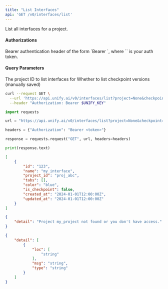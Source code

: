 ```yaml
---
title: "List Interfaces"
api: 'GET /v0/interfaces/list'
---
```

List all interfaces for a project.

#### Authorizations

<ParamField header="Authorization" type="string" required="true">
  Bearer authentication header of the form `Bearer <token>`, where `<token>` is your auth token.
</ParamField>

#### Query Parameters

<ParamField query="project" type="string" required="true">
The project ID to list interfaces for
</ParamField>

<ParamField query="checkpoint" type="boolean"  default="false">
Whether to list checkpoint versions (manually saved)
</ParamField>

<RequestExample>

```bash cURL
curl --request GET \
  --url 'https://api.unify.ai/v0/interfaces/list?project=None&checkpoint=None' \
  --header "Authorization: Bearer $UNIFY_KEY"
```

```python Python
import requests

url = "https://api.unify.ai/v0/interfaces/list?project=None&checkpoint=None"

headers = {"Authorization": "Bearer <token>"}

response = requests.request("GET", url, headers=headers)

print(response.text)
```

</RequestExample>
<ResponseExample>

```json 200
[
    {
        "id": "123",
        "name": "my_interface",
        "project_id": "proj_abc",
        "tabs": [],
        "color": "blue",
        "is_checkpoint": false,
        "created_at": "2024-01-01T12:00:00Z",
        "updated_at": "2024-01-01T12:00:00Z"
    }
]
```

```json 404
{
    "detail": "Project my_project not found or you don't have access."
}
```

```json 422
{
    "detail": [
        {
            "loc": [
                "string"
            ],
            "msg": "string",
            "type": "string"
        }
    ]
}
```

</ResponseExample>
